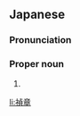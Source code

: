 ==Japanese==
{{ja-kanjitab|さだ|あき}}

===Pronunciation===
{{ja-pron|さだあき}}

===Proper noun===
{{ja-pos|さだ.あき|proper}}

# {{given name|male|lang=ja|sort=さだあき}}

[[li:禎章]]